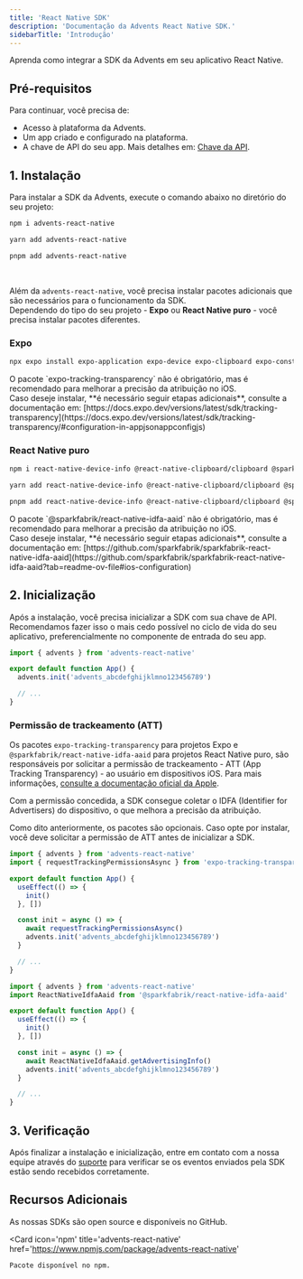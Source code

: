 ```yaml
---
title: 'React Native SDK'
description: 'Documentação da Advents React Native SDK.'
sidebarTitle: 'Introdução'
---
```


Aprenda como integrar a SDK da Advents em seu aplicativo React Native.

## Pré-requisitos

Para continuar, você precisa de:

- Acesso à plataforma da Advents.
- Um app criado e configurado na plataforma.
- A chave de API do seu app. Mais detalhes em: [Chave da API](/chave-da-api).

## 1. Instalação

Para instalar a SDK da Advents, execute o comando abaixo no diretório do seu projeto:

<CodeGroup>

```bash npm
npm i advents-react-native
```

```bash yarn
yarn add advents-react-native
```

```bash pnpm
pnpm add advents-react-native
```

</CodeGroup>

<br />

Além da `advents-react-native`, você precisa instalar pacotes adicionais que são necessários para o funcionamento da SDK.<br />
Dependendo do tipo do seu projeto - **Expo** ou **React Native puro** - você precisa instalar pacotes diferentes.

### Expo

```bash Terminal
npx expo install expo-application expo-device expo-clipboard expo-constants expo-tracking-transparency
```

<Warning>
  O pacote `expo-tracking-transparency` não é obrigatório, mas é recomendado para melhorar a
  precisão da atribuição no iOS. <br />
  Caso deseje instalar, **é necessário seguir etapas adicionais**, consulte a documentação em:
  [https://docs.expo.dev/versions/latest/sdk/tracking-transparency](https://docs.expo.dev/versions/latest/sdk/tracking-transparency/#configuration-in-appjsonappconfigjs)
</Warning>

### React Native puro

<CodeGroup>

```bash npm
npm i react-native-device-info @react-native-clipboard/clipboard @sparkfabrik/react-native-idfa-aaid
```

```bash yarn
yarn add react-native-device-info @react-native-clipboard/clipboard @sparkfabrik/react-native-idfa-aaid
```

```bash pnpm
pnpm add react-native-device-info @react-native-clipboard/clipboard @sparkfabrik/react-native-idfa-aaid
```

</CodeGroup>

<Warning>
  O pacote `@sparkfabrik/react-native-idfa-aaid` não é obrigatório, mas é recomendado para melhorar
  a precisão da atribuição no iOS. <br />
  Caso deseje instalar, **é necessário seguir etapas adicionais**, consulte a documentação em:
  [https://github.com/sparkfabrik/sparkfabrik-react-native-idfa-aaid](https://github.com/sparkfabrik/sparkfabrik-react-native-idfa-aaid?tab=readme-ov-file#ios-configuration)
</Warning>

## 2. Inicialização

Após a instalação, você precisa inicializar a SDK com sua chave de API. Recomendamos fazer isso o mais cedo possível no ciclo de vida do seu aplicativo, preferencialmente no componente de entrada do seu app.

```typescript App.tsx
import { advents } from 'advents-react-native'

export default function App() {
  advents.init('advents_abcdefghijklmno123456789')

  // ...
}
```

### Permissão de trackeamento (ATT)

Os pacotes `expo-tracking-transparency` para projetos Expo e `@sparkfabrik/react-native-idfa-aaid` para projetos React Native puro, são responsáveis por solicitar a permissão de trackeamento - ATT (App Tracking Transparency) - ao usuário em dispositivos iOS. Para mais informações, [consulte a documentação oficial da Apple](https://developer.apple.com/app-store/user-privacy-and-data-use).

Com a permissão concedida, a SDK consegue coletar o IDFA (Identifier for Advertisers) do dispositivo, o que melhora a precisão da atribuição.

Como dito anteriormente, os pacotes são opcionais. Caso opte por instalar, você deve solicitar a permissão de ATT antes de inicializar a SDK.

<CodeGroup>

```typescript Expo
import { advents } from 'advents-react-native'
import { requestTrackingPermissionsAsync } from 'expo-tracking-transparency'

export default function App() {
  useEffect(() => {
    init()
  }, [])

  const init = async () => {
    await requestTrackingPermissionsAsync()
    advents.init('advents_abcdefghijklmno123456789')
  }

  // ...
}
```

```typescript React Native puro
import { advents } from 'advents-react-native'
import ReactNativeIdfaAaid from '@sparkfabrik/react-native-idfa-aaid'

export default function App() {
  useEffect(() => {
    init()
  }, [])

  const init = async () => {
    await ReactNativeIdfaAaid.getAdvertisingInfo()
    advents.init('advents_abcdefghijklmno123456789')
  }

  // ...
}
```

</CodeGroup>

## 3. Verificação

Após finalizar a instalação e inicialização, entre em contato com a nossa equipe através do [suporte](/suporte/fale-conosco) para verificar se os eventos enviados pela SDK estão sendo recebidos corretamente.

## Recursos Adicionais

<CardGroup cols={2}>
  <Card
    icon='github'
    title='advents-react-native'
    href='https://github.com/advents-io/advents-react-native'
  >
    As nossas SDKs são open source e disponíveis no GitHub.
  </Card>

  <Card
    icon='npm'
    title='advents-react-native'
    href='https://www.npmjs.com/package/advents-react-native'
  >
    Pacote disponível no npm.
  </Card>
</CardGroup>
